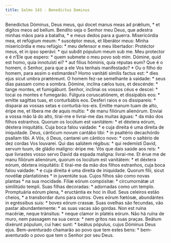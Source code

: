 ```yaml
---
title: Salmo 143 - Benedictus Dominus
---
```


<div class="grid grid-cols-2 gap-5">
  <span class="col-6 dropcaps text-justify">
    Benedíctus Dóminus, Deus meus, qui docet manus meas ad prǽlium, * et dígitos
    meos ad bellum.
  </span>
  <span class="col-6 dropcaps text-justify">
    Bendito seja o Senhor meu Deus, que adestra minhas mãos para a batalha, * e
    meus dedos para a guerra.
  </span>
  <span class="col-6 text-justify">
    Misericórdia mea, et refúgium meum: * suscéptor meus, et liberátor meus:
  </span>
  <span class="col-6 text-justify">
    Minha misericórdia e meu refúgio: * meu defensor e meu libertador:
  </span>
  <span class="col-6 text-justify">
    Protéctor meus, et in ipso sperávi: * qui subdit pópulum meum sub me.
  </span>
  <span class="col-6 text-justify">
    Meu protector e é n’Ele que espero: * quem submete o meu povo sob mim.
  </span>
  <span class="col-6 text-justify">
    Dómine, quid est homo, quia innotuísti ei? * aut fílius hóminis, quia
    réputas eum?
  </span>
  <span class="col-6 text-justify">
    Que é o homem, ó Senhor, para que a ele Vos tenhais manifestado? * Ou o
    filho do homem, para assim o estimardes?
  </span>
  <span class="col-6 text-justify">
    Homo vanitáti símilis factus est: * dies ejus sicut umbra prætéreunt.
  </span>
  <span class="col-6 text-justify">
    O homem fez-se semelhante à vaidade: * seus dias passam como a sombra.
  </span>
  <span class="col-6 text-justify">
    Dómine, inclína cælos tuos, et descénde: * tange montes, et fumigábunt.
  </span>
  <span class="col-6 text-justify">
    Senhor, inclinai os vossos céus e descei: * tocai os montes e fumegarão.
  </span>
  <span class="col-6 text-justify">
    Fúlgura coruscatiónem, et dissipábis eos: * emítte sagíttas tuas, et
    conturbábis eos.
  </span>
  <span class="col-6 text-justify">
    Desferi raios e os dissipareis: * disparai as vossas setas e
    conturbá-los-eis.
  </span>
  <span class="col-6 text-justify">
    Emítte manum tuam de alto, éripe me, et líbera me de aquis multis: * de manu
    filiórum alienórum.
  </span>
  <span class="col-6 text-justify">
    Enviai a vossa mão lá do alto, tirai-me e livrai-me das muitas águas: * da
    mão dos filhos estranhos.
  </span>
  <span class="col-6 text-justify">
    Quorum os locútum est vanitátem: * et déxtera eórum, déxtera iniquitátis.
  </span>
  <span class="col-6 text-justify">
    Cuja boca falou vaidade: * e cuja direita é uma direita de iniquidade.
  </span>
  <span class="col-6 text-justify">
    Deus, cánticum novum cantábo tibi: * in psaltério decachórdo psallam tibi.
  </span>
  <span class="col-6 text-justify">
    A Vós, ó Deus, cantarei um cântico novo: * com o saltério de dez cordas Vos
    louvarei.
  </span>
  <span class="col-6 text-justify">
    Qui das salútem régibus: * qui redemísti David, servum tuum, de gládio
    malígno: éripe me.
  </span>
  <span class="col-6 text-justify">
    Vós que dais saúde aos reis: * que livrastes vosso servo David da espada
    maligna: livrai-me.
  </span>
  <span class="col-6 text-justify">
    Et érue me de manu filiórum alienórum, quorum os locútum est vanitátem: * et
    déxtera eórum, déxtera iniquitátis:
  </span>
  <span class="col-6 text-justify">
    E tirai-me da mão dos filhos estranhos, cuja boca falou vaidade: * e cuja
    direita é uma direita de iniquidade.
  </span>
  <span class="col-6 text-justify">
    Quorum fílii, sicut novéllæ plantatiónes * in juventúte sua.
  </span>
  <span class="col-6 text-justify">
    Cujos filhos são como novas plantas * na sua mocidade.
  </span>
  <span class="col-6 text-justify">
    Fíliæ eórum compósitæ: * circumornátæ ut similitúdo templi.
  </span>
  <span class="col-6 text-justify">
    Suas filhas decoradas: * adornadas como um templo.
  </span>
  <span class="col-6 text-justify">
    Promptuária eórum plena, * eructántia ex hoc in illud.
  </span>
  <span class="col-6 text-justify">
    Seus celeiros estão cheios, * a transbordar duns para outros.
  </span>
  <span class="col-6 text-justify">
    Oves eórum fœtósæ, abundántes in egréssibus suis: * boves eórum crassæ.
  </span>
  <span class="col-6 text-justify">
    Suas ovelhas são fecundas, vão pastar abundantemente: * as suas vacas são
    gordas.
  </span>
  <span class="col-6 text-justify">
    Non est ruína macériæ, neque tránsitus: * neque clamor in platéis eórum.
  </span>
  <span class="col-6 text-justify">
    Não há ruína de muro, nem passagem na sua cerca: * nem gritos nas suas
    praças.
  </span>
  <span class="col-6 text-justify">
    Beátum dixérunt pópulum, cui hæc sunt: * beátus pópulus, cujus Dóminus Deus
    ejus.
  </span>
  <span class="col-6 text-justify">
    Bem-aventurado chamarão ao povo que tem estes bens: * bem-aventurado o povo
    que tem o Senhor por seu Deus.
  </span>
</div>
